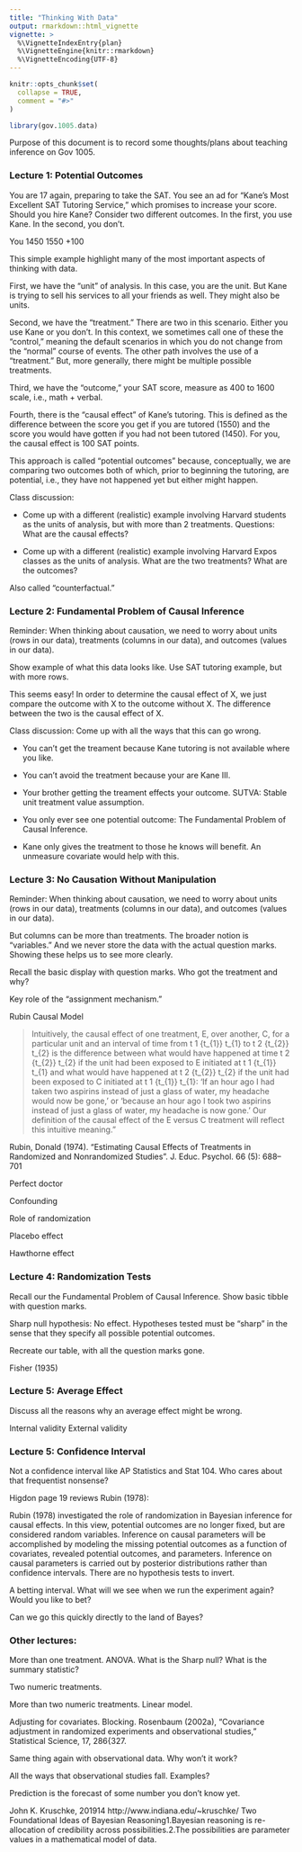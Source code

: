 ```yaml
---
title: "Thinking With Data"
output: rmarkdown::html_vignette
vignette: >
  %\VignetteIndexEntry{plan}
  %\VignetteEngine{knitr::rmarkdown}
  %\VignetteEncoding{UTF-8}
---
```


```r
knitr::opts_chunk$set(
  collapse = TRUE,
  comment = "#>"
)
```

```r
library(gov.1005.data)
```

Purpose of this document is to record some thoughts/plans about teaching inference on Gov 1005.


### Lecture 1: Potential Outcomes

You are 17 again, preparing to take the SAT. You see an ad for "Kane's Most Excellent SAT Tutoring Service," which promises to increase your score. Should you hire Kane? Consider two different outcomes. In the first, you use Kane. In the second, you don't.

You 1450 1550 +100

This simple example highlight many of the most important aspects of thinking with data. 

First, we have the "unit" of analysis. In this case, you are the unit. But Kane is trying to sell his services to all your friends as well. They might also be units. 

Second, we have the "treatment." There are two in this scenario. Either you use Kane or you don't. In this context, we sometimes call one of these the "control," meaning the default scenarios in which you do not change from the "normal" course of events. The other path involves the use of a "treatment." But, more generally, there might be multiple possible treatments.

Third, we have the "outcome," your SAT score, measure as 400 to 1600 scale, i.e., math + verbal. 

Fourth, there is the "causal effect" of Kane's tutoring. This is defined as the difference between the score you get if you are tutored (1550) and the score you would have gotten if you had not been tutored (1450). For you, the causal effect is 100 SAT points.

This approach is called "potential outcomes" because, conceptually, we are comparing two outcomes both of which, prior to beginning the tutoring, are potential, i.e., they have not happened yet but either might happen.

Class discussion:

* Come up with a different (realistic) example involving Harvard students as the units of analysis, but with more than 2 treatments. Questions: What are the causal effects?

* Come up with a different (realistic) example involving Harvard Expos classes as the units of analysis. What are the two treatments? What are the outcomes?

Also called "counterfactual."


### Lecture 2: Fundamental Problem of Causal Inference

Reminder: When thinking about causation, we need to worry about units (rows in our data), treatments (columns in our data), and outcomes (values in our data).

Show example of what this data looks like. Use SAT tutoring example, but with more rows.

This seems easy! In order to determine the causal effect of X, we just compare the outcome with X to the outcome without X. The difference between the two is the causal effect of X.

Class discussion: Come up with all the ways that this can go wrong.

* You can't get the treament because Kane tutoring is not available where you like.

* You can't avoid the treatment because your are Kane III.

* Your brother getting the treament effects your outcome. SUTVA: Stable unit treatment value assumption.

* You only ever see one potential outcome: The Fundamental Problem of Causal Inference.

* Kane only gives the treatment to those he knows will benefit. An unmeasure covariate would help with this.

### Lecture 3: No Causation Without Manipulation

Reminder: When thinking about causation, we need to worry about units (rows in our data), treatments (columns in our data), and outcomes (values in our data).

But columns can be more than treatments. The broader notion is "variables." And we never store the data with the actual question marks. Showing these helps us to see more clearly.

Recall the basic display with question marks. Who got the treatment and why?

Key role of the "assignment mechanism."

Rubin Causal Model

> Intuitively, the causal effect of one treatment, E, over another, C, for a particular unit and an interval of time from t 1 {\displaystyle t_{1}} t_{1} to t 2 {\displaystyle t_{2}} t_{2} is the difference between what would have happened at time t 2 {\displaystyle t_{2}} t_{2} if the unit had been exposed to E initiated at t 1 {\displaystyle t_{1}} t_{1} and what would have happened at t 2 {\displaystyle t_{2}} t_{2} if the unit had been exposed to C initiated at t 1 {\displaystyle t_{1}} t_{1}: 'If an hour ago I had taken two aspirins instead of just a glass of water, my headache would now be gone,' or 'because an hour ago I took two aspirins instead of just a glass of water, my headache is now gone.' Our definition of the causal effect of the E versus C treatment will reflect this intuitive meaning."

Rubin, Donald (1974). "Estimating Causal Effects of Treatments in Randomized and Nonrandomized Studies". J. Educ. Psychol. 66 (5): 688–701

Perfect doctor

Confounding

Role of randomization

Placebo effect

Hawthorne effect



### Lecture 4: Randomization Tests

Recall our the Fundamental Problem of Causal Inference. Show basic tibble with question marks.

Sharp null hypothesis: No effect. Hypotheses tested must be "sharp" in the sense that they specify
all possible potential outcomes.

Recreate our table, with all the question marks gone.

Fisher (1935)

### Lecture 5: Average Effect

Discuss all the reasons why an average effect might be wrong.

Internal validity
External validity

### Lecture 5: Confidence Interval

Not a confidence interval like AP Statistics and Stat 104. Who cares about that frequentist nonsense?

Higdon page 19 reviews Rubin (1978):

Rubin (1978) investigated the role of randomization in Bayesian inference for causal effects.
In this view, potential outcomes are no longer fixed, but are considered random variables.
Inference on causal parameters will be accomplished by modeling the missing potential outcomes
as a function of covariates, revealed potential outcomes, and parameters. Inference on
causal parameters is carried out by posterior distributions rather than confidence intervals.
There are no hypothesis tests to invert.

A betting interval. What will we see when we run the experiment again? Would you like to bet?

Can we go this quickly directly to the land of Bayes?

### Other lectures:

More than one treatment. ANOVA. What is the Sharp null? What is the summary statistic? 

Two numeric treatments.

More than two numeric treatments. Linear model.

Adjusting for covariates. Blocking. Rosenbaum (2002a), "Covariance adjustment in randomized experiments and observational studies," Statistical Science, 17, 286{327.

Same thing again with observational data. Why won't it work?

All the ways that observational studies fall. Examples?

Prediction is the forecast of some number you don't know yet.

John K. Kruschke, 201914 http://www.indiana.edu/~kruschke/
Two Foundational Ideas of Bayesian Reasoning1.Bayesian reasoning is re-allocation of credibility across possibilities.2.The possibilities are parameter values in a mathematical model of data.




